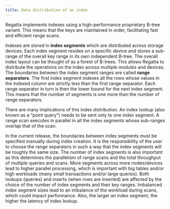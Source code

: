 ```yaml
---
title: Data distribution of an index
---
```


Regatta implements indexes using a high-performance proprietary B-tree variant.  This means that the keys are maintained in order, facilitating fast and efficient range scans.  

Indexes are stored in __index segments__ which are distributed across storage devices.  Each index segment resides on a specific device and stores a sub-range of the overall key range in its own independent B-tree.  The overall index layout can be thought of as a forest of B-trees.  This allows Regatta to distribute the operations on the index across multiple modules and devices.  The boundaries between the index segment ranges are called __range separators__.  The first index segment indexes all the rows whose values in the indexed column are strictly less than the first range separator.  Each range separator in turn is then the lower bound for the next index segment.  This means that the number of segments is one more than the number of range separators.

There are many implications of this index distribution.  An index lookup (also known as a “point query”) needs to be sent only to one index segment.  A range scan executes in parallel in all the index segments whose sub-ranges overlap that of the scan.

In the current release, the boundaries between index segments must be specified manually during index creation.  It is the responsibility of the user to choose the range separators in such a way that the index segments will be roughly the same size.  The number of index segments is also important as this determines the parallelism of range scans and the total throughput of multiple queries and scans.  More segments across more nodes/devices lead to higher parallel processing, which is important with big tables and/or high workloads (many small transactions and/or large queries).  Both lookups (queries) and inserts (when rows are inserted) are affected by the choice of the number of index segments and their key ranges.  Imbalanced index segment sizes lead to an imbalance of the workload during scans, which could impact performance.  Also, the larger an index segment, the higher the latency of index lookup.  
